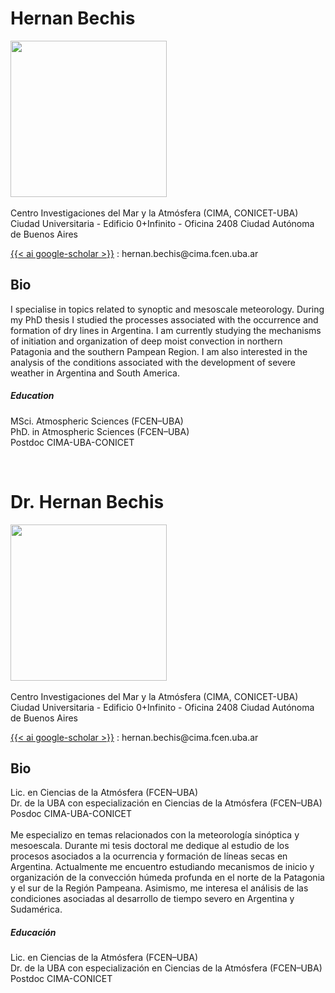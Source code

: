 ::: {.content-visible when-profile="english"}

<h1>Hernan Bechis</h1>

![](images/bechis.png){width=250} \
\
Centro Investigaciones del Mar y la Atmósfera (CIMA, CONICET-UBA) \
Ciudad Universitaria - Edificio 0+Infinito - Oficina 2408
Ciudad Autónoma de Buenos Aires \


[{{< ai google-scholar   >}}</i>](https://scholar.google.com/citations?user=6iA-FKEAAAAJ&hl=es&oi=ao) <i class="bi bi-inbox"></i>: hernan.bechis@cima.fcen.uba.ar \


<style>
  .fa-twitter {
    color: #0077CC;
    font-size: 25px;
  }
</style>

<style>
  .ai-google-scholar {
    color: #000000;
    font-size: 25px;
  }
</style>

<h2>Bio</h2>
I specialise in topics related to synoptic and mesoscale meteorology.  During my PhD thesis I studied the processes associated with the occurrence and formation of dry lines in Argentina. I am currently studying the mechanisms of initiation and organization of deep moist convection in northern Patagonia and the southern Pampean Region. I am also interested in the analysis of the conditions associated with the development of severe weather in Argentina and South America.

<h5>Education</h5>
MSci. Atmospheric Sciences (FCEN–UBA) \
PhD. in Atmospheric Sciences (FCEN–UBA) \
Postdoc CIMA-UBA-CONICET \

\ 


:::

::: {.content-visible when-profile="spanish"}

<h1>Dr. Hernan Bechis</h1>

![](images/bechis.png){width=250} \
\
Centro Investigaciones del Mar y la Atmósfera (CIMA, CONICET-UBA) \
Ciudad Universitaria - Edificio 0+Infinito - Oficina 2408
Ciudad Autónoma de Buenos Aires \


[{{< ai google-scholar   >}}</i>](https://scholar.google.com/citations?user=6iA-FKEAAAAJ&hl=es&oi=ao) <i class="bi bi-inbox"></i>: hernan.bechis@cima.fcen.uba.ar \


<style>
  .fa-twitter {
    color: #0077CC;
    font-size: 25px;
  }
</style>

<style>
  .ai-google-scholar {
    color: #000000;
    font-size: 25px;
  }
</style>

<h2>Bio</h2>
Lic. en Ciencias de la Atmósfera (FCEN–UBA) \
Dr. de la UBA con especialización en Ciencias de la Atmósfera (FCEN–UBA) \
Posdoc CIMA-UBA-CONICET \
\
Me especializo en temas relacionados con la meteorología sinóptica y mesoescala.  Durante mi tesis doctoral me dedique al estudio de los procesos asociados a la ocurrencia y formación de líneas secas en Argentina. Actualmente me encuentro estudiando mecanismos de inicio y organización de la convección húmeda profunda en el norte de la Patagonia y el sur de la Región Pampeana. Asimismo, me interesa el análisis de las condiciones asociadas al desarrollo de tiempo severo en Argentina y Sudamérica.

<h5>Educación</h5>
Lic. en Ciencias de la Atmósfera (FCEN–UBA) \
Dr. de la UBA con especialización en Ciencias de la Atmósfera (FCEN–UBA) \
Postdoc CIMA-CONICET \


:::



